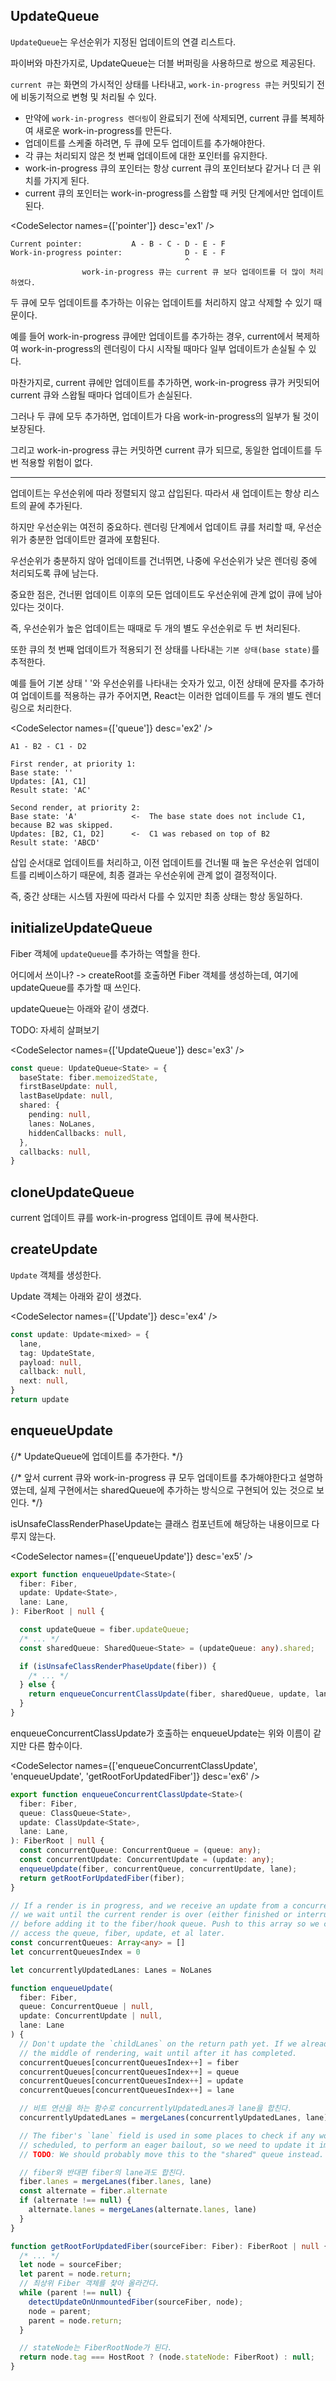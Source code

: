 
## UpdateQueue

`UpdateQueue`는 우선순위가 지정된 업데이트의 연결 리스트다.

파이버와 마찬가지로, UpdateQueue는 더블 버퍼링을 사용하므로 쌍으로 제공된다.

`current 큐`는 화면의 가시적인 상태를 나타내고, `work-in-progress 큐`는 커밋되기 전에 비동기적으로 변형 및 처리될 수 있다.

- 만약에 `work-in-progress 렌더링`이 완료되기 전에 삭제되면, current 큐를 복제하여 새로운 work-in-progress를 만든다.
- 업데이트를 스케줄 하려면, 두 큐에 모두 업데이트를 추가해야한다.
- 각 큐는 처리되지 않은 첫 번째 업데이트에 대한 포인터를 유지한다.
- work-in-progress 큐의 포인터는 항상 current 큐의 포인터보다 같거나 더 큰 위치를 가지게 된다.
- current 큐의 포인터는 work-in-progress를 스왑할 때 커밋 단계에서만 업데이트 된다.

<CodeSelector names={['pointer']} desc='ex1' />

```text
Current pointer:           A - B - C - D - E - F
Work-in-progress pointer:              D - E - F
                                       ^
                work-in-progress 큐는 current 큐 보다 업데이트를 더 많이 처리하였다.
```

두 큐에 모두 업데이트를 추가하는 이유는 업데이트를 처리하지 않고 삭제할 수 있기 때문이다.

예를 들어 work-in-progress 큐에만 업데이트를 추가하는 경우, current에서 복제하여 work-in-progress의 렌더링이 다시 시작될 때마다 일부 업데이트가 손실될 수 있다.

마찬가지로, current 큐에만 업데이트를 추가하면, work-in-progress 큐가 커밋되어 current 큐와 스왑될 때마다 업데이트가 손실된다.

그러나 두 큐에 모두 추가하면, 업데이트가 다음 work-in-progress의 일부가 될 것이 보장된다.

그리고 work-in-progress 큐는 커밋하면 current 큐가 되므로, 동일한 업데이트를 두 번 적용할 위험이 없다.

---

업데이트는 우선순위에 따라 정렬되지 않고 삽입된다. 따라서 새 업데이트는 항상 리스트의 끝에 추가된다.

하지만 우선순위는 여전히 중요하다. 렌더링 단계에서 업데이트 큐를 처리할 때, 우선순위가 충분한 업데이트만 결과에 포함된다.

우선순위가 충분하지 않아 업데이트를 건너뛰면, 나중에 우선순위가 낮은 렌더링 중에 처리되도록 큐에 남는다.

중요한 점은, 건너뛴 업데이트 이후의 모든 업데이트도 우선순위에 관계 없이 큐에 남아있다는 것이다.

즉, 우선순위가 높은 업데이트는 때때로 두 개의 별도 우선순위로 두 번 처리된다.

또한 큐의 첫 번째 업데이트가 적용되기 전 상태를 나타내는 `기본 상태(base state)`를 추적한다.

예를 들어 기본 상태 ' '와 우선순위를 나타내는 숫자가 있고, 이전 상태에 문자를 추가하여 업데이트를 적용하는 큐가 주어지면, React는 이러한 업데이트를 두 개의 별도 렌더링으로 처리한다.

<CodeSelector names={['queue']} desc='ex2' />

```text
A1 - B2 - C1 - D2

First render, at priority 1:
Base state: ''
Updates: [A1, C1]
Result state: 'AC'

Second render, at priority 2:
Base state: 'A'            <-  The base state does not include C1, because B2 was skipped.
Updates: [B2, C1, D2]      <-  C1 was rebased on top of B2
Result state: 'ABCD'
```

삽입 순서대로 업데이트를 처리하고, 이전 업데이트를 건너뛸 때 높은 우선순위 업데이트를 리베이스하기 때문에, 최종 결과는 우선순위에 관계 없이 결정적이다.

즉, 중간 상태는 시스템 자원에 따라서 다를 수 있지만 최종 상태는 항상 동일하다.

## initializeUpdateQueue

Fiber 객체에 `updateQueue`를 추가하는 역할을 한다.

어디에서 쓰이나? -> createRoot를 호출하면 Fiber 객체를 생성하는데, 여기에 updateQueue를 추가할 때 쓰인다.

updateQueue는 아래와 같이 생겼다.

TODO: 자세히 살펴보기

<CodeSelector names={['UpdateQueue']} desc='ex3' />

```ts showLineNumbers
const queue: UpdateQueue<State> = {
  baseState: fiber.memoizedState,
  firstBaseUpdate: null,
  lastBaseUpdate: null,
  shared: {
    pending: null,
    lanes: NoLanes,
    hiddenCallbacks: null,
  },
  callbacks: null,
}
```

## cloneUpdateQueue

current 업데이트 큐를 work-in-progress 업데이트 큐에 복사한다.

## createUpdate

`Update` 객체를 생성한다.

Update 객체는 아래와 같이 생겼다.

<CodeSelector names={['Update']} desc='ex4' />

```ts showLineNumbers
const update: Update<mixed> = {
  lane,
  tag: UpdateState,
  payload: null,
  callback: null,
  next: null,
}
return update
```

## enqueueUpdate

{/* UpdateQueue에 업데이트를 추가한다. */}

{/* 앞서 current 큐와 work-in-progress 큐 모두 업데이트를 추가해야한다고 설명하였는데, 실제 구현에서는 sharedQueue에 추가하는 방식으로 구현되어 있는 것으로 보인다. */}

isUnsafeClassRenderPhaseUpdate는 클래스 컴포넌트에 해당하는 내용이므로 다루지 않는다.

<CodeSelector names={['enqueueUpdate']} desc='ex5' />

```ts showLineNumbers {14}
export function enqueueUpdate<State>(
  fiber: Fiber,
  update: Update<State>,
  lane: Lane,
): FiberRoot | null {

  const updateQueue = fiber.updateQueue;
  /* ... */
  const sharedQueue: SharedQueue<State> = (updateQueue: any).shared;

  if (isUnsafeClassRenderPhaseUpdate(fiber)) {
    /* ... */
  } else {
    return enqueueConcurrentClassUpdate(fiber, sharedQueue, update, lane);
  }
}
```

enqueueConcurrentClassUpdate가 호출하는 enqueueUpdate는 위와 이름이 같지만 다른 함수이다.

<CodeSelector
  names={['enqueueConcurrentClassUpdate', 'enqueueUpdate', 'getRootForUpdatedFiber']}
  desc='ex6'
/>

```ts showLineNumbers {9-10}
export function enqueueConcurrentClassUpdate<State>(
  fiber: Fiber,
  queue: ClassQueue<State>,
  update: ClassUpdate<State>,
  lane: Lane,
): FiberRoot | null {
  const concurrentQueue: ConcurrentQueue = (queue: any);
  const concurrentUpdate: ConcurrentUpdate = (update: any);
  enqueueUpdate(fiber, concurrentQueue, concurrentUpdate, lane);
  return getRootForUpdatedFiber(fiber);
}
```

```ts showLineNumbers {18-21, 23-24, 30-35}
// If a render is in progress, and we receive an update from a concurrent event,
// we wait until the current render is over (either finished or interrupted)
// before adding it to the fiber/hook queue. Push to this array so we can
// access the queue, fiber, update, et al later.
const concurrentQueues: Array<any> = []
let concurrentQueuesIndex = 0

let concurrentlyUpdatedLanes: Lanes = NoLanes

function enqueueUpdate(
  fiber: Fiber,
  queue: ConcurrentQueue | null,
  update: ConcurrentUpdate | null,
  lane: Lane
) {
  // Don't update the `childLanes` on the return path yet. If we already in
  // the middle of rendering, wait until after it has completed.
  concurrentQueues[concurrentQueuesIndex++] = fiber
  concurrentQueues[concurrentQueuesIndex++] = queue
  concurrentQueues[concurrentQueuesIndex++] = update
  concurrentQueues[concurrentQueuesIndex++] = lane

  // 비트 연산을 하는 함수로 concurrentlyUpdatedLanes과 lane을 합친다.
  concurrentlyUpdatedLanes = mergeLanes(concurrentlyUpdatedLanes, lane)

  // The fiber's `lane` field is used in some places to check if any work is
  // scheduled, to perform an eager bailout, so we need to update it immediately.
  // TODO: We should probably move this to the "shared" queue instead.

  // fiber와 반대편 fiber의 lane과도 합친다.
  fiber.lanes = mergeLanes(fiber.lanes, lane)
  const alternate = fiber.alternate
  if (alternate !== null) {
    alternate.lanes = mergeLanes(alternate.lanes, lane)
  }
}
```

```ts showLineNumbers {5-10, 12-13}
function getRootForUpdatedFiber(sourceFiber: Fiber): FiberRoot | null {
  /* ... */
  let node = sourceFiber;
  let parent = node.return;
  // 최상위 Fiber 객체를 찾아 올라간다.
  while (parent !== null) {
    detectUpdateOnUnmountedFiber(sourceFiber, node);
    node = parent;
    parent = node.return;
  }

  // stateNode는 FiberRootNode가 된다.
  return node.tag === HostRoot ? (node.stateNode: FiberRoot) : null;
}
```
